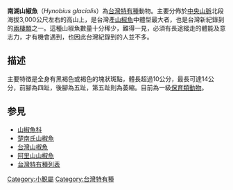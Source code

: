 {{unreferenced|time=2019-01-10T05:32:30+00:00}}
{{noteTA|G1=LS}}
{{Speciesbox
| name = 南湖山椒魚
| image = 
| image_caption = 
| status = NE 
| status_system = IUCN3.1
| status_ref = 
| genus = Hynobius
| species = glacialis
| authority = [[賴俊祥|Lai]] & [[呂光洋|Lue]], 2008
}}

'''南湖山椒魚'''（''Hynobius glacialis''）為[[台灣特有種|台灣特有種]]動物。主要分佈於[[中央山脈|中央山脈]]北段海拔3,000公尺左右的高山上，是台灣產[[山椒魚|山椒魚]]中體型最大者，也是台灣新紀錄到的[[兩棲類|兩棲類]]之一。這種山椒魚數量十分稀少，難得一見，必須有長途縱走的體能及意志力，才有機會遇到，也因此台灣紀錄到的人並不多。

==描述==

主要特徵是全身有黑褐色或褐色的塊狀斑點，體長超過10公分，最長可達14公分，前腳為四趾，後腳為五趾，第五趾則為萎縮。目前為一級[[臺灣保育物種列表|保育類動物]]。

== 参見 ==
*[[山椒魚科|山椒魚科]]
*[[楚南氏山椒魚|楚南氏山椒魚]] 
*[[台灣山椒魚|台灣山椒魚]] 
*[[阿里山山椒魚|阿里山山椒魚]]
*[[台灣特有種列表|台灣特有種列表]]
{{Taxonbar|from=Q130414}}

[[Category:小鯢屬|Category:小鯢屬]]
[[Category:台灣特有種|Category:台灣特有種]]


{{amphibian-stub}}